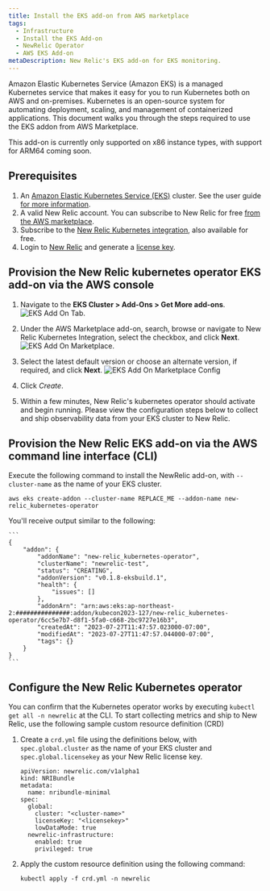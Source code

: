```yaml
---
title: Install the EKS add-on from AWS marketplace
tags:
  - Infrastructure
  - Install the EKS Add-on
  - NewRelic Operator
  - AWS EKS Add-on
metaDescription: New Relic's EKS add-on for EKS monitoring.
---
```





Amazon Elastic Kubernetes Service (Amazon EKS) is a managed Kubernetes service that makes it easy for you to run Kubernetes both on AWS and on-premises. Kubernetes is an open-source system for automating deployment, scaling, and management of containerized applications. This document walks you through the steps required to use the EKS addon from AWS Marketplace.

<Callout variant="important">
This add-on is currently only supported on x86 instance types, with support for ARM64 coming soon.
</Callout>

## Prerequisites
1. An [Amazon Elastic Kubernetes Service (EKS)](https://docs.aws.amazon.com/eks/latest/userguide/what-is-eks.html) cluster. See the user guide [for more information](https://docs.aws.amazon.com/eks/latest/userguide/create-cluster.html).
2. A valid New Relic account. You can subscribe to New Relic for free [from the AWS marketplace](https://aws.amazon.com/marketplace/pp/prodview-ov56chowabeb4?sr=0-3&ref_=beagle&applicationId=AWS-Marketplace-Console).
3. Subscribe to the [New Relic Kubernetes integration](https://aws.amazon.com/marketplace/pp/prodview-gcywa6keq2ajy?applicationId=AWS-Marketplace-Console&ref_=beagle&sr=0-5), also available for free.
4. Login to [New Relic](https://one.newrelic.com/) and generate a [license key](https://one.newrelic.com/api-keys).

## Provision the New Relic kubernetes operator EKS add-on via the AWS console
1. Navigate to the **EKS Cluster > Add-Ons > Get More add-ons**.
    <img
      title="eksAddOnTab.png"
      alt="EKS Add On Tab."
      src={eksAddOnTab}
    />
2. Under the AWS Marketplace add-on, search, browse or navigate to New Relic Kubernetes Integration, select the checkbox, and click **Next**.
    <img
      title="eksAddOnMarketplace.png"
      alt="EKS Add On Marketplace."
      src={eksAddOnMarketplace}
    />
3. Select the latest default version or choose an alternate version, if required, and click **Next**.
    <img
      title="eksAddOnMarketplaceConfig.png"
      alt="EKS Add On Marketplace Config"
      src={eksAddOnMarketplaceConfig}
    />
4. Click *Create*.

5. Within a few minutes, New Relic's kubernetes operator should activate and begin running. Please view the configuration steps below to collect and ship observability data from your EKS cluster to New Relic.


## Provision the New Relic EKS add-on via the AWS command line interface (CLI)

Execute the following command to install the NewRelic add-on, with `--cluster-name` as the name of your EKS cluster.

   ```
   aws eks create-addon --cluster-name REPLACE_ME --addon-name new-relic_kubernetes-operator
   ```

You'll receive output similar to the following:

    ```
    {
        "addon": {
            "addonName": "new-relic_kubernetes-operator",
            "clusterName": "newrelic-test",
            "status": "CREATING",
            "addonVersion": "v0.1.8-eksbuild.1",
            "health": {
                "issues": []
            },
            "addonArn": "arn:aws:eks:ap-northeast-2:###############:addon/kubecon2023-127/new-relic_kubernetes-operator/6cc5e7b7-d8f1-5fa0-c668-2bc9727e16b3",
            "createdAt": "2023-07-27T11:47:57.023000-07:00",
            "modifiedAt": "2023-07-27T11:47:57.044000-07:00",
            "tags": {}
        }
    }
    ```

## Configure the New Relic Kubernetes operator

You can confirm that the Kubernetes operator works by executing `kubectl get all -n newrelic` at the CLI. To start collecting metrics and ship to New Relic, use the following sample custom resource definition (CRD)

1. Create a `crd.yml` file using the definitions below, with `spec.global.cluster` as the name of your EKS cluster and `spec.global.licensekey` as your New Relic license key.

    ```
    apiVersion: newrelic.com/v1alpha1
    kind: NRIBundle
    metadata:
      name: nribundle-minimal
    spec:
      global:
        cluster: "<cluster-name>"
        licenseKey: "<licensekey>"
        lowDataMode: true
      newrelic-infrastructure:
        enabled: true
        privileged: true
    ```


2. Apply the custom resource definition using the following command:

    ```
    kubectl apply -f crd.yml -n newrelic
    ```
